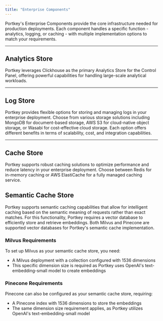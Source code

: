 ```yaml
---
title: "Enterprise Components"
---
```


Portkey's Enterprise Components provide the core infrastructure needed for production deployments. Each component handles a specific function - analytics, logging, or caching - with multiple implementation options to match your requirements.

---

## Analytics Store

Portkey leverages Clickhouse as the primary Analytics Store for the Control Panel, offering powerful capabilities for handling large-scale analytical workloads.

<CardGroup cols={3}>
  <Card title="Clickhouse" icon="columns-3" href="https://github.com/Portkey-AI/helm-chart/tree/main/helm/enterprise#analytics-store"></Card>
</CardGroup>

---

## Log Store

Portkey provides flexible options for storing and managing logs in your enterprise deployment. Choose from various storage solutions including MongoDB for document-based storage, AWS S3 for cloud-native object storage, or Wasabi for cost-effective cloud storage. Each option offers different benefits in terms of scalability, cost, and integration capabilities.

<CardGroup cols={3}>
  <Card title="MongoDB" icon="leaf" href="/integrations/libraries/mongodb" />
  <Card title="AWS S3" icon="cubes" href="https://github.com/Portkey-AI/helm-chart/tree/main/helm/enterprise#log-storage" />
  <Card title="Wasabi" href="https://github.com/Portkey-AI/helm-chart/tree/main/helm/enterprise#log-storage" icon="trees" />
</CardGroup>

---

## Cache Store

Portkey supports robust caching solutions to optimize performance and reduce latency in your enterprise deployment. Choose between Redis for in-memory caching or AWS ElastiCache for a fully managed caching service.

<CardGroup cols={3}>
  <Card title="Redis" icon="r" href="https://github.com/Portkey-AI/helm-chart/tree/main/helm/enterprise#cache-store" />
  <Card title="AWS Elastic Cache" icon="aws" href="https://github.com/Portkey-AI/helm-chart/tree/main/helm/enterprise#cache-store" />
</CardGroup>


## Semantic Cache Store

Portkey supports semantic caching capabilities that allow for intelligent caching based on the semantic meaning of requests rather than exact matches. For this functionality, Portkey requires a vector database to efficiently store and retrieve embeddings. Both Milvus and Pinecone are supported vector databases for Portkey's semantic cache implementation.

### Milvus Requirements

To set up Milvus as your semantic cache store, you need:
- A Milvus deployment with a collection configured with 1536 dimensions
- This specific dimension size is required as Portkey uses OpenAI's text-embedding-small model to create embeddings

### Pinecone Requirements

Pinecone can also be configured as your semantic cache store, requiring:
- A Pinecone index with 1536 dimensions to store the embeddings
- The same dimension size requirement applies, as Portkey utilizes OpenAI's text-embedding-small model
